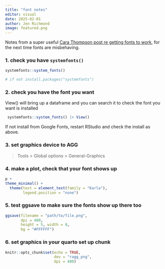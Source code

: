 ```yaml
---
title: "font notes"
editor: visual
date: 2025-02-01
author: Jen Richmond
image: featured.png
---
```



Notes from a super useful [Cara Thompson post re getting fonts to work]("https://www.cararthompson.com/posts/2024-01-12-using-fonts-in-r-for-dataviz/2024-01-12_getting-fonts-to-work#choose-a-font"), for the next time fonts are misbehaving. 


### 1. check you have `systemfonts()`

```r
systemfonts::system_fonts()

# if not install.packages("systemfonts")
```

### 2. check you have the font you want

View() will bring up a dataframe and you can search it to check the font you want is installed

```r
 systemfonts::system_fonts() |> View()
```

If not install from Google Fonts, restart RStudio and check the install as above. 

### 3. set graphics device to AGG

> Tools > Global options > General-Graphics


### 4. make a plot, check that your font shows up

```r
p +
theme_minimal() +
  theme(text = element_text(family = "Karla"),
        legend.position = "none")
```

### 5. test ggsave to make sure the fonts show up there too

```r
ggsave(filename = "path/to/file.png",
       dpi = 400,
       height = 5, width = 8,
       bg = "#FFFFFF")
```

### 6. set graphics in your quarto set up chunk

```r
knitr::opts_chunk$set(echo = TRUE,
                      dev = "ragg_png",
                      dpi = 400)
```

